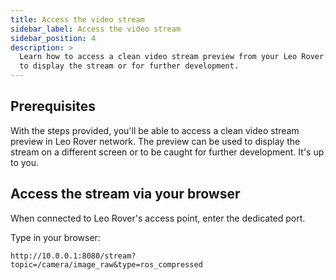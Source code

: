 ```yaml
---
title: Access the video stream
sidebar_label: Access the video stream
sidebar_position: 4
description: >
  Learn how to access a clean video stream preview from your Leo Rover. Use it
  to display the stream or for further development.
---
```



## Prerequisites

<LinkButton to="connect-to-rover-ap" description="Connect to Leo Rover AP" />

With the steps provided, you'll be able to access a clean video stream preview
in Leo Rover network. The preview can be used to display the stream on a
different screen or to be caught for further development. It's up to you.

## Access the stream via your browser

When connected to Leo Rover's access point, enter the dedicated port.

Type in your browser:

```
http://10.0.0.1:8080/stream?topic=/camera/image_raw&type=ros_compressed
```
